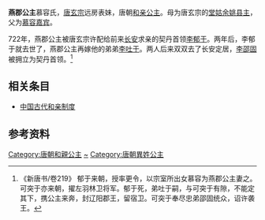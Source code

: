{{東亞女性歷史人物
| 名稱=燕郡公主
| 身份=[[唐朝|唐朝]]公主
| 畫像=
| 說明=
| 姓=慕容
| 名=
| 封爵=[[公主|公主]]
| 位號=
| 封號=燕郡公主
| 出生年=
| 逝世年=
| 諡號=
| 墳墓=
| 父親=[[慕容嘉宾|慕容嘉宾]]
| 同胞兄弟=
| 母親=[[余姚县主|余姚县主]]
|}}
'''燕郡公主'''慕容氏，[[唐玄宗|唐玄宗]]远房表妹，唐朝[[和亲公主|和亲公主]]。母为唐玄宗的[[堂姑|堂姑]][[余姚县主|余姚县主]]，父为[[慕容嘉宾|慕容嘉宾]]。

722年，燕郡公主被唐玄宗许配给前来[[长安|长安]]求亲的契丹首领[[李郁于|李郁于]]。两年后，李郁于就去世了，燕郡公主再嫁他的弟弟[[李吐于|李吐于]]。两人后来双双去了长安定居，[[李邵固|李邵固]]被拥立为契丹首领。<ref>《新唐书/卷219》 郁于来朝，授率更令，以宗室所出女慕容为燕郡公主妻之。可突于亦来朝，擢左羽林卫将军。郁于死，弟吐于嗣，与可突于有隙，不能定其下，携公主来奔，封辽阳郡王，留宿卫。可突于奉尽忠弟邵固统众，诏许袭王。</ref>

== 相关条目 ==
* [[中国古代和亲制度|中国古代和亲制度]]

== 参考资料 ==
{{reflist}}

[[Category:唐朝和親公主|Category:唐朝和親公主]]
[[Category:慕容姓|~]]
[[Category:唐朝異姓公主|Category:唐朝異姓公主]]